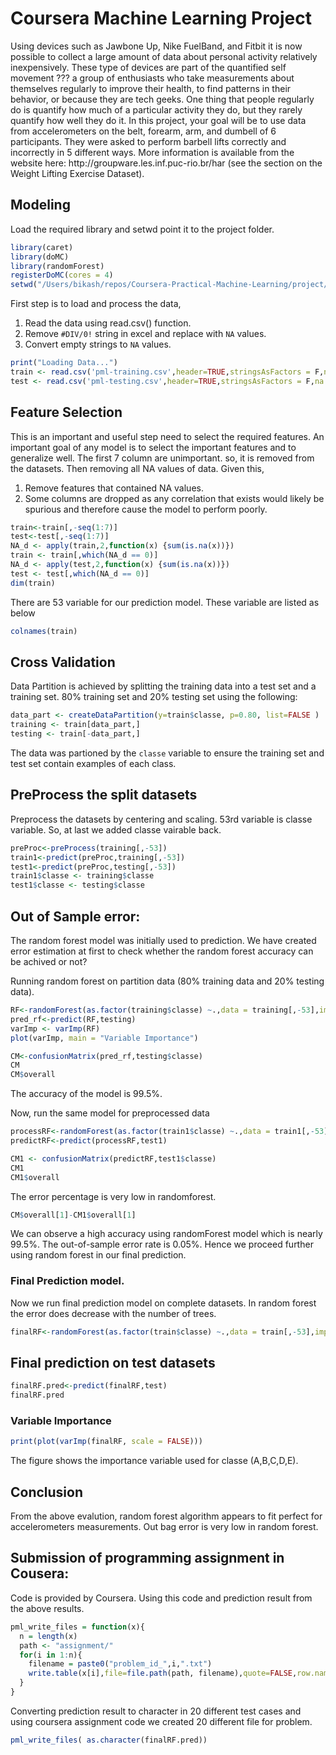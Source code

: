 # Coursera Machine Learning Project 

Using devices such as Jawbone Up, Nike FuelBand, and Fitbit it is now possible to collect a large amount of data about personal activity relatively inexpensively. These type of devices are part of the quantified self movement ??? a group of enthusiasts who take measurements about themselves regularly to improve their health, to find patterns in their behavior, or because they are tech geeks. One thing that people regularly do is quantify how much of a particular activity they do, but they rarely quantify how well they do it. In this project, your goal will be to use data from accelerometers on the belt, forearm, arm, and dumbell of 6 participants. They were asked to perform barbell lifts correctly and incorrectly in 5 different ways. More information is available from the website here: http://groupware.les.inf.puc-rio.br/har (see the section on the Weight Lifting Exercise Dataset). 


## Modeling

Load the required library and setwd point it to the project folder.
```r
library(caret)
library(doMC)
library(randomForest)
registerDoMC(cores = 4)
setwd("/Users/bikash/repos/Coursera-Practical-Machine-Learning/project/")
```
First step is to load and process the data,

1.  Read the data using read.csv() function.
1.  Remove  `#DIV/0!` string in excel and replace with `NA` values.
1.  Convert empty strings to `NA` values.

```r
print("Loading Data...")
train <- read.csv('pml-training.csv',header=TRUE,stringsAsFactors = F,na.strings=c('NA','','#DIV/0!'))
test <- read.csv('pml-testing.csv',header=TRUE,stringsAsFactors = F,na.strings=c('NA','','#DIV/0!'))
```

## Feature Selection

This is an important and useful step need to select the required features. An important goal of any model is to select the important features and to generalize well. The first 7 column are unimportant. so, it is removed from the datasets. Then removing all NA values of data. Given this,

1.  Remove features that contained NA values.
1.  Some columns are dropped as any correlation that exists would likely be spurious and therefore cause the model to perform poorly.
```r
train<-train[,-seq(1:7)]
test<-test[,-seq(1:7)]
NA_d <- apply(train,2,function(x) {sum(is.na(x))}) 
train <- train[,which(NA_d == 0)]
NA_d <- apply(test,2,function(x) {sum(is.na(x))}) 
test <- test[,which(NA_d == 0)]
dim(train)
```

There are 53 variable for our prediction model. These variable are listed as below
```r
colnames(train)
```
## Cross Validation
Data Partition is achieved by splitting the training data into a test set and a training set. 80% training set and 20% testing set using the following:

```r
data_part <- createDataPartition(y=train$classe, p=0.80, list=FALSE )
training <- train[data_part,]
testing <- train[-data_part,]
```
The data was partioned by the `classe` variable to ensure the training set and test set contain examples of each class.

## PreProcess the split datasets 
Preprocess the datasets by centering and scaling. 53rd variable is classe variable. So, at last we added classe vairable back.

```r
preProc<-preProcess(training[,-53])
train1<-predict(preProc,training[,-53])
test1<-predict(preProc,testing[,-53])
train1$classe <- training$classe
test1$classe <- testing$classe
```


## Out of Sample error:
The random forest model was initially used to prediction. We have created error estimation at first to check whether the random forest accuracy can be achived or not?

Running random forest on partition data  (80% training data and 20% testing data).
```r
RF<-randomForest(as.factor(training$classe) ~.,data = training[,-53],importance = TRUE)
pred_rf<-predict(RF,testing)
varImp <- varImp(RF)
plot(varImp, main = "Variable Importance")
```

```r
CM<-confusionMatrix(pred_rf,testing$classe)
CM
CM$overall  
```

The accuracy of the model is 99.5%. 

Now, run the same model for preprocessed data
```r
processRF<-randomForest(as.factor(train1$classe) ~.,data = train1[,-53],importance = TRUE)
predictRF<-predict(processRF,test1)
```

```r
CM1 <- confusionMatrix(predictRF,test1$classe)
CM1
CM1$overall 
```


The error percentage is very low in randomforest.
```r
CM$overall[1]-CM1$overall[1] 
```
We can observe a high accuracy using randomForest model which is nearly 99.5%. The out-of-sample error rate is 0.05%. Hence we proceed further using random forest in our final prediction. 

### Final Prediction model.
Now we run final prediction model on complete datasets. In random forest the error does decrease with the number of trees. 

```r
finalRF<-randomForest(as.factor(train$classe) ~.,data = train[,-53],importance = TRUE)
```

## Final prediction on test datasets
```r
finalRF.pred<-predict(finalRF,test)
finalRF.pred
```
### Variable Importance
```r
print(plot(varImp(finalRF, scale = FALSE)))
```

The figure shows the importance variable used for classe (A,B,C,D,E).



## Conclusion
From the above evalution, random forest algorithm appears to fit perfect for accelerometers measurements. Out bag error is very low in random forest.




## Submission of programming assignment in Cousera:
Code is provided by Coursera. Using this code and prediction result from the above results.
```r
pml_write_files = function(x){
  n = length(x)
  path <- "assignment/"
  for(i in 1:n){
    filename = paste0("problem_id_",i,".txt")
    write.table(x[i],file=file.path(path, filename),quote=FALSE,row.names=FALSE,col.names=FALSE)
  }
}

```

Converting prediction result to character in 20 different test cases and using coursera assignment code we created 20 different file for problem.
```r
pml_write_files( as.character(finalRF.pred))
```


